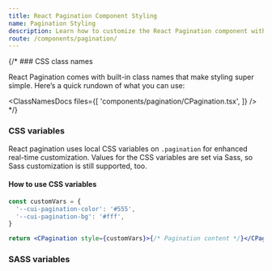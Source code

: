 ```yaml
---
title: React Pagination Component Styling
name: Pagination Styling
description: Learn how to customize the React Pagination component with CSS classes, variables, and SASS for flexible styling and seamless integration into your design.
route: /components/pagination/
---
```


{/* ### CSS class names

React Pagination comes with built-in class names that make styling super simple. Here’s a quick rundown of what you can use:

<ClassNamesDocs
  files={[
    'components/pagination/CPagination.tsx',
  ]}
/> */}

### CSS variables

React pagination uses local CSS variables on `.pagination` for enhanced real-time customization. Values for the CSS variables are set via Sass, so Sass customization is still supported, too.

<ScssDocs file="_pagination.scss" capture="pagination-css-vars"/>

#### How to use CSS variables

```jsx
const customVars = {
  '--cui-pagination-color': '#555',
  '--cui-pagination-bg': '#fff',
}

return <CPagination style={customVars}>{/* Pagination content */}</CPagination>
```

### SASS variables

<ScssDocs file="_variables.scss" capture="pagination-variables"/>

